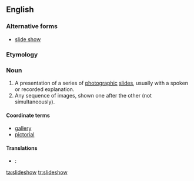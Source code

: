 ==English==

===Alternative forms===
* [[slide show]]

===Etymology===
{{compound|slide|show}}

===Noun===
{{wikipedia}}
{{en-noun}}

# A presentation of a series of [[photographic]] [[slide]]s, usually with a spoken or recorded explanation.
# Any sequence of images, shown one after the other (not simultaneously).

====Coordinate terms====
* [[gallery]]
* [[pictorial]]

====Translations====
{{trans-top|a presentation of a series of photographic slides, usually with a spoken or recorded explanation}}
{{trans-mid}}
{{trans-bottom}}

{{trans-top|any sequence of images, shown one after the other (not simultaneously)}}
{{trans-mid}}
{{trans-bottom}}

{{checktrans-top}}
* {{ttbc|fr}}: {{t+|fr|diaporama}}
{{trans-mid}}
{{trans-bottom}}

[[ta:slideshow]]
[[tr:slideshow]]